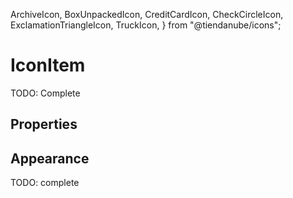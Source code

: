 

  ArchiveIcon,
  BoxUnpackedIcon,
  CreditCardIcon,
  CheckCircleIcon,
  ExclamationTriangleIcon,
  TruckIcon,
} from "@tiendanube/icons";

<Meta title="Patterns/IconItem" component={IconItem} />

# IconItem

TODO: Complete

<Preview>
  <Story name="default" parameters={{ decorators: [withKnobs, withA11y] }}>
    <IconItem
      appearance={select("appearance", [
        "default",
        "primary",
        "secondary",
        "danger",
        "warning",
        "success",
      ])}
      icon={BoxUnpackedIcon}
      title={text("title", "Ready to pack")}
      subtitle={text("subtitle", "Shipping by motorcycle")}
    />
  </Story>
</Preview>

## Properties

<Props of={IconItem.type} />

## Appearance

TODO: complete

<Preview withToolbar>
  <Story name="appearance">
    <Stack wrap>
      <Stack.Item>
        <IconItem appearance="default" icon={ArchiveIcon} title="Archived" />
      </Stack.Item>
      <Stack.Item>
        <IconItem
          appearance="primary"
          icon={TruckIcon}
          title="Ready to send"
          subtitle="Shipping method"
        />
      </Stack.Item>
      <Stack.Item>
        <IconItem
          appearance="secondary"
          icon={BoxUnpackedIcon}
          title="Ready to pack"
          subtitle="Shipping method"
        />
      </Stack.Item>
      <Stack.Item>
        <IconItem
          appearance="danger"
          icon={ExclamationTriangleIcon}
          title="Payment declined"
        />
      </Stack.Item>
      <Stack.Item>
        <IconItem
          appearance="warning"
          icon={CreditCardIcon}
          title="Waiting for payment confirmation"
          link={{
            children: "Payment method",
            href: "https://www.tiendanube.com",
            onClick: action("onClick"),
          }}
        />
      </Stack.Item>
      <Stack.Item>
        <IconItem
          appearance="success"
          icon={CheckCircleIcon}
          title="Paid and shipped"
        />
      </Stack.Item>
    </Stack>
  </Story>
</Preview>
